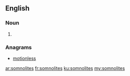 ==English==

===Noun===
{{head|en|noun plural form}}

# {{plural of|somnolite|lang=en}}

===Anagrams===
* [[motionless#English|motionless]]

[[ar:somnolites]]
[[fr:somnolites]]
[[ku:somnolites]]
[[my:somnolites]]